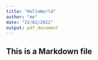 ```yaml
---
title: "HelloWorld"
author: "me"
date: "22/02/2022"
output: pdf_document
---
```


## This is a Markdown file